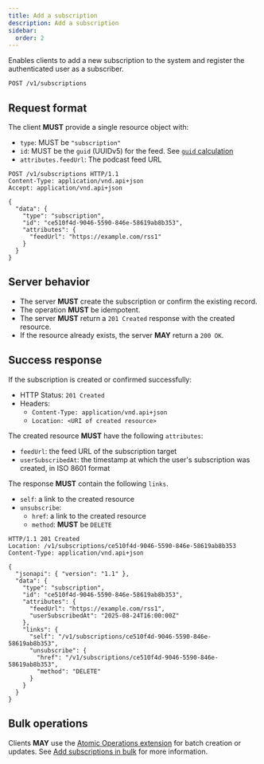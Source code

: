 ```yaml
---
title: Add a subscription
description: Add a subscription
sidebar:
  order: 2
---
```



<CoreAction />

Enables clients to add a new subscription to the system and register the authenticated user as a subscriber.

```http
POST /v1/subscriptions
```

## Request format

The client **MUST** provide a single resource object with:

- `type`: MUST be `"subscription"`
- `id`: MUST be the `guid` (UUIDv5) for the feed. See [`guid` calculation](/specs/subscriptions#guid-calculation)
- `attributes.feedUrl`: The podcast feed URL

```http
POST /v1/subscriptions HTTP/1.1
Content-Type: application/vnd.api+json
Accept: application/vnd.api+json

{
  "data": {
    "type": "subscription",
    "id": "ce510f4d-9046-5590-846e-58619ab8b353",
    "attributes": {
      "feedUrl": "https://example.com/rss1"
    }
  }
}
```

## Server behavior

- The server **MUST** create the subscription or confirm the existing record.
- The operation **MUST** be idempotent.
- The server **MUST** return a `201 Created` response with the created resource.
- If the resource already exists, the server **MAY** return a `200 OK`.

## Success response

If the subscription is created or confirmed successfully:

- HTTP Status: `201 Created`
- Headers:
  - `Content-Type: application/vnd.api+json`
  - `Location: <URI of created resource>`

The created resource **MUST** have the following `attributes`:

- `feedUrl`: the feed URL of the subscription target
- `userSubscribedAt`: the timestamp at which the user's subscription was created, in ISO 8601 format

The response **MUST** contain the following `links`.

- `self`: a link to the created resource
- `unsubscribe`:
  - `href`: a link to the created resource
  - `method`: **MUST** be `DELETE`

```http
HTTP/1.1 201 Created
Location: /v1/subscriptions/ce510f4d-9046-5590-846e-58619ab8b353
Content-Type: application/vnd.api+json

{
  "jsonapi": { "version": "1.1" },
  "data": {
    "type": "subscription",
    "id": "ce510f4d-9046-5590-846e-58619ab8b353",
    "attributes": {
      "feedUrl": "https://example.com/rss1",
      "userSubscribedAt": "2025-08-24T16:00:00Z"
    },
    "links": {
      "self": "/v1/subscriptions/ce510f4d-9046-5590-846e-58619ab8b353",
      "unsubscribe": {
        "href": "/v1/subscriptions/ce510f4d-9046-5590-846e-58619ab8b353",
        "method": "DELETE"
      }
    }
  }
}
```

## Bulk operations

Clients **MAY** use the [Atomic Operations extension](https://jsonapi.org/ext/atomic/) for batch creation or updates.
See [Add subscriptions in bulk](../operations/bulk-create-subscriptions.md) for more information.
